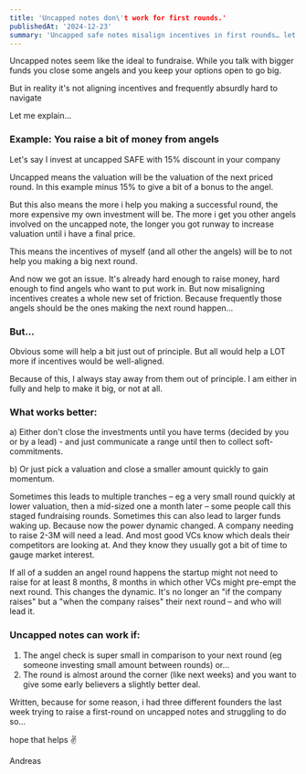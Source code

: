 ```yaml
---
title: 'Uncapped notes don\'t work for first rounds.'
publishedAt: '2024-12-23'
summary: 'Uncapped safe notes misalign incentives in first rounds… let me explain why'
---
```


Uncapped notes seem like the ideal to fundraise. While you talk with bigger funds you close some angels and you keep your options open to go big.

But in reality it's not aligning incentives and frequently absurdly hard to navigate

Let me explain…

### Example: You raise a bit of money from angels 

Let's say  I invest at uncapped SAFE with 15% discount in your company

Uncapped means the valuation will be the valuation of the next priced round.
In this example minus 15% to give a bit of a bonus to the angel.

But this also means the more i help you making a successful round, the more expensive my own investment will be.
The more i get you other angels involved on the uncapped note, the longer you got runway to increase valuation until i have a final price.

This means the incentives of myself (and all other the angels) will be to not help you making a big next round.

And now we got an issue. It's already hard enough to raise money, hard enough to find angels who want to put work in.
But now misaligning incentives creates a whole new set of friction. Because frequently those angels should be the ones making the next round happen…

### But…

Obvious some will help a bit just out of principle. But all would help a LOT more if incentives would be well-aligned.

Because of this, I always stay away from them out of principle. 
I am either in fully and help to make it big, or not at all.

### What works better:

a) Either don't close the investments until you have terms (decided by you or by a lead) - and just communicate a range until then to collect soft-commitments.

b) Or just pick a valuation and close a smaller amount quickly to gain momentum.

Sometimes this leads to multiple tranches – eg a very small round quickly at lower valuation, then a mid-sized one a month later – some people call this staged fundraising rounds.
Sometimes this can also lead to larger funds waking up. Because now the power dynamic changed.
A company needing to raise 2-3M will need a lead. And most good VCs know which deals their competitors are looking at.
And they know they usually got a bit of time to gauge market interest.

If all of a sudden an angel round happens the startup might not need to raise for at least 8 months, 8 months in which other VCs might pre-empt the next round.
This changes the dynamic. It's no longer an "if the company raises" but a "when the company raises" their next round – and who will lead it.  

### Uncapped notes can work if:

1) The angel check is super small in comparison to your next round (eg someone investing small amount between rounds) or… 
2) The round is almost around the corner (like next weeks) and you want to give some early believers a slightly better deal.

Written, because for some reason, i had three different founders the last week trying to raise a first-round on uncapped notes and struggling to do so…

hope that helps 
✌️

Andreas

